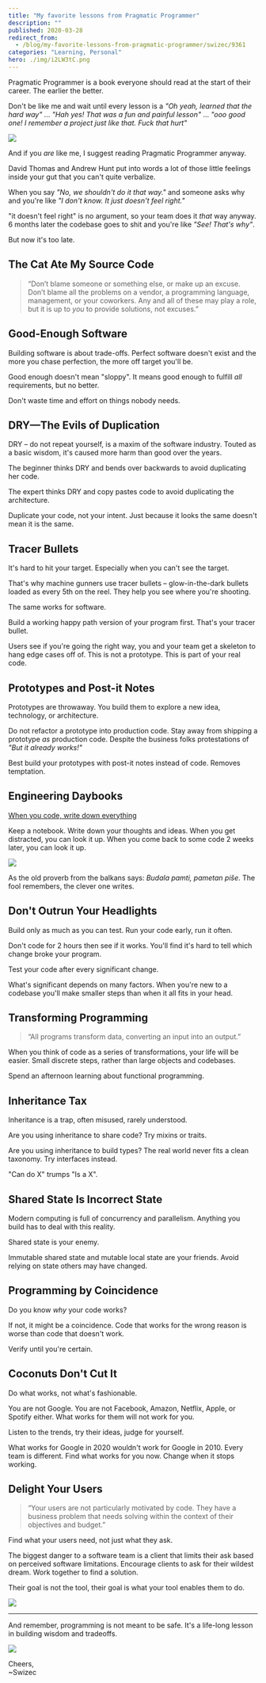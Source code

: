 ```yaml
---
title: "My favorite lessons from Pragmatic Programmer"
description: ""
published: 2020-03-28
redirect_from:
  - /blog/my-favorite-lessons-from-pragmatic-programmer/swizec/9361
categories: "Learning, Personal"
hero: ./img/i2LW3tC.png
---
```


Pragmatic Programmer is a book everyone should read at the start of their career. The earlier the better.

Don't be like me and wait until every lesson is a _"Oh yeah, learned that the hard way"_ ... _"Hah yes! That was a fun and painful lesson"_ ... _"ooo good one! I remember a project just like that. Fuck that hurt"_

[![](./img/i2LW3tC.png)](https://pragprog.com/book/tpp20/the-pragmatic-programmer-20th-anniversary-edition)

And if you _are_ like me, I suggest reading Pragmatic Programmer anyway.

David Thomas and Andrew Hunt put into words a lot of those little feelings inside your gut that you can't quite verbalize.

When you say _"No, we shouldn't do it that way."_ and someone asks why and you're like _"I don't know. It just doesn't feel right."_

"it doesn't feel right" is no argument, so your team does it _that_ way anyway. 6 months later the codebase goes to shit and you're like _"See! That's why"_.

But now it's too late.

## The Cat Ate My Source Code

> “Don’t blame someone or something else, or make up an excuse. Don’t blame all the problems on a vendor, a programming language, management, or your coworkers. Any and all of these may play a role, but it is up to _you_ to provide solutions, not excuses.”

## Good-Enough Software

Building software is about trade-offs. Perfect software doesn't exist and the more you chase perfection, the more off target you'll be.

Good enough doesn't mean "sloppy". It means good enough to fulfill _all_ requirements, but no better.

Don't waste time and effort on things nobody needs.

## DRY—The Evils of Duplication

DRY – do not repeat yourself, is a maxim of the software industry. Touted as a basic wisdom, it's caused more harm than good over the years.

The beginner thinks DRY and bends over backwards to avoid duplicating her code.

The expert thinks DRY and copy pastes code to avoid duplicating the architecture.

Duplicate your code, not your intent. Just because it looks the same doesn't mean it is the same.

## Tracer Bullets

It's hard to hit your target. Especially when you can't see the target.

That's why machine gunners use tracer bullets – glow-in-the-dark bullets loaded as every 5th on the reel. They help you see where you're shooting.

The same works for software.

Build a working happy path version of your program first. That's your tracer bullet.

Users see if you're going the right way, you and your team get a skeleton to hang edge cases off of. This is not a prototype. This is part of your real code.

## Prototypes and Post-it Notes

Prototypes are throwaway. You build them to explore a new idea, technology, or architecture.

Do not refactor a prototype into production code. Stay away from shipping a prototype _as_ production code. Despite the business folks protestations of _"But it already works!"_

Best build your prototypes with post-it notes instead of code. Removes temptation.

## Engineering Daybooks

[When you code, write down everything](https://swizec.com/blog/when-you-code-write-down-everything/)

Keep a notebook. Write down your thoughts and ideas. When you get distracted, you can look it up. When you come back to some code 2 weeks later, you can look it up.

![](./img/CRQ522W.png)

As the old proverb from the balkans says: _Budala pamti, pametan piše_. The fool remembers, the clever one writes.

## Don't Outrun Your Headlights

Build only as much as you can test. Run your code early, run it often.

Don't code for 2 hours then see if it works. You'll find it's hard to tell which change broke your program.

Test your code after every significant change.

What's significant depends on many factors. When you're new to a codebase you'll make smaller steps than when it all fits in your head.

## Transforming Programming

> “All programs transform data, converting an input into an output.”

When you think of code as a series of transformations, your life will be easier. Small discrete steps, rather than large objects and codebases.

Spend an afternoon learning about functional programming.

## Inheritance Tax

Inheritance is a trap, often misused, rarely understood.

Are you using inheritance to share code? Try mixins or traits.

Are you using inheritance to build types? The real world never fits a clean taxonomy. Try interfaces instead.

"Can do X" trumps "Is a X".

## Shared State Is Incorrect State

Modern computing is full of concurrency and parallelism. Anything you build has to deal with this reality.

Shared state is your enemy.

Immutable shared state and mutable local state are your friends. Avoid relying on state others may have changed.

## Programming by Coincidence

Do you know _why_ your code works?

If not, it might be a coincidence. Code that works for the wrong reason is worse than code that doesn't work.

Verify until you're certain.

## Coconuts Don't Cut It

Do what works, not what's fashionable.

You are not Google. You are not Facebook, Amazon, Netflix, Apple, or Spotify either. What works for them will not work for you.

Listen to the trends, try their ideas, judge for yourself.

What works for Google in 2020 wouldn't work for Google in 2010. Every team is different. Find what works for you now. Change when it stops working.

## Delight Your Users

> “Your users are not particularly motivated by code. They have a business problem that needs solving within the context of their objectives and budget.”

Find what your users need, not just what they ask.

The biggest danger to a software team is a client that limits their ask based on perceived software limitations. Encourage clients to ask for their wildest dream. Work together to find a solution.

Their goal is not the tool, their goal is what your tool enables them to do.

![](./img/Bfmuc3C.png)

---

And remember, programming is not meant to be safe. It's a life-long lesson in building wisdom and tradeoffs.

![](./img/tTHHdPk.png)

Cheers,  
~Swizec
